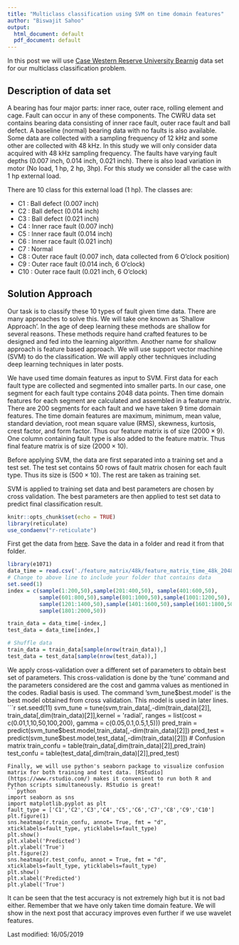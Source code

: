 ```yaml
---
title: "Multiclass classification using SVM on time domain features"
author: "Biswajit Sahoo"
output:
  html_document: default
  pdf_document: default
---
```

In this post we will use [Case Western Reserve University Bearnig](https://csegroups.case.edu/bearingdatacenter/pages/welcome-case-western-reserve-university-bearing-data-center-website) data set for our multiclass classification problem. 

## Description of data set
A bearing has four major parts: inner race, outer race, rolling element and cage. Fault can occur in any of these components. The CWRU data set contains bearing data consisting of inner race fault, outer race fault and ball defect. A baseline (normal) bearing data with no faults is also available. Some data are collected with a sampling frequency of 12 kHz and some other are collected with 48 kHz. In this study we will only consider data acquired with 48 kHz sampling frequency. The faults have varying fault depths (0.007 inch, 0.014 inch, 0.021 inch). There is also load variation in motor (No load, 1 hp, 2 hp, 3hp). For this study we consider all the case with 1 hp external load.

There are 10 class for this external load (1 hp). The classes are:


* C1  : Ball defect (0.007 inch)
* C2  : Ball defect (0.014 inch)
* C3  : Ball defect (0.021 inch)
* C4  : Inner race fault (0.007 inch)
* C5  : Inner race fault (0.014 inch)
* C6  : Inner race fault (0.021 inch)
* C7  : Normal
* C8  : Outer race fault (0.007 inch, data collected from 6 O'clock position)
* C9  : Outer race fault (0.014 inch, 6 O'clock)
* C10 : Outer race fault (0.021 inch, 6 O'clock)

## Solution Approach

Our task is to classify these 10 types of fault given time data. There are many approaches to solve this. We will take one known as 'Shallow Approach'. In the age of deep learning these methods are shallow for several reasons. These methods require hand crafted features to be designed and fed into the learning algorithm. Another name for shallow approach is feature based approach. We will use support vector machine (SVM) to do the classification. We will apply other techniques including deep learning techniques in later posts. 

We have used time domain features as input to SVM. First data for each fault type are collected and segmented into smaller parts. In our case, one segment for each fault type contains 2048 data points. Then time domain features for each segment are calculated and assembled in a feature matrix. There are 200 segments for each fault and we have taken 9 time domain features. The time domain features are maximum, minimum, mean value, standard deviation, root mean square value (RMS), skewness, kurtosis, crest factor, and form factor. Thus our feature matrix is of size $(2000 \times 9)$. One column containing fault type is also added to the feature matrix. Thus final feature matrix is of size $(2000 \times 10)$. 

Before applying SVM, the data are first separated into a training set and a test set. The test set contains 50 rows of fault matrix chosen for each fault type. Thus its size is $(500 \times 10)$. The rest are taken as training set. 

SVM is applied to training set data and best parameters are chosen by cross validation. The best parameters are then applied to test set data to predict final classification result. 

```r
knitr::opts_chunk$set(echo = TRUE)
library(reticulate)
use_condaenv("r-reticulate")
```
First get the data from [here](https://github.com/biswajitsahoo1111/cbm_codes_open/blob/master/data/feature_matrix_time_48k_2048_load_1.csv). Save the data in a folder and read it from that folder. 
```r
library(e1071)
data_time = read.csv('./feature_matrix/48k/feature_matrix_time_48k_2048_load_1.csv',header = T)
# Change to above line to include your folder that contains data
set.seed(1)
index = c(sample(1:200,50),sample(201:400,50), sample(401:600,50),
          sample(601:800,50),sample(801:1000,50),sample(1001:1200,50),
          sample(1201:1400,50),sample(1401:1600,50),sample(1601:1800,50),
          sample(1801:2000,50))

train_data = data_time[-index,]
test_data = data_time[index,]

# Shuffle data
train_data = train_data[sample(nrow(train_data)),]
test_data = test_data[sample(nrow(test_data)),]
```
We apply cross-validation over a different set of parameters to obtain best set of parameters. This cross-validation is done by the 'tune' command and the parameters considered are the cost and gamma values as mentioned in the codes. Radial basis is used. The command 'svm_tune$best.model' is the best model obtained from cross validation. This model is used in later lines. 
```r
set.seed(11)
svm_tune = tune(svm,train_data[,-dim(train_data)[2]],
                train_data[,dim(train_data)[2]],kernel = 'radial',
                ranges = list(cost = c(0.01,1,10,50,100,200),
                              gamma = c(0.05,0.1,0.5,1,5)))
pred_train = predict(svm_tune$best.model,train_data[,-dim(train_data)[2]])
pred_test = predict(svm_tune$best.model,test_data[,-dim(train_data)[2]])
# Confusion matrix
train_confu = table(train_data[,dim(train_data)[2]],pred_train)
test_confu = table(test_data[,dim(train_data)[2]],pred_test)
```
Finally, we will use python's seaborn package to visualize confusion matrix for both training and test data. [RStudio](https://www.rstudio.com/) makes it convenient to run both R and Python scripts simultaneously. RStudio is great!
```python
import seaborn as sns
import matplotlib.pyplot as plt
fault_type = ['C1','C2','C3','C4','C5','C6','C7','C8','C9','C10']
plt.figure(1)
sns.heatmap(r.train_confu, annot= True, fmt = "d",
xticklabels=fault_type, yticklabels=fault_type)
plt.show()
plt.xlabel('Predicted')
plt.ylabel('True')
plt.figure(2)
sns.heatmap(r.test_confu, annot = True, fmt = "d",
xticklabels=fault_type, yticklabels=fault_type)
plt.show()
plt.xlabel('Predicted')
plt.ylabel('True')
```
It can be seen that the test accuracy is not extremely high but it is not bad either. Remember that we have only taken time domain feature. We will show in the next post that accuracy improves even further if we use wavelet features.

Last modified: 16/05/2019